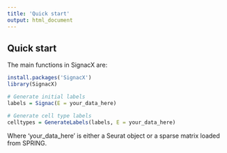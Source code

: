 ```yaml
---
title: 'Quick start'
output: html_document
---
```


## Quick start

The main functions in SignacX are:

```r
install.packages('SignacX')
library(SignacX)

# Generate initial labels
labels = Signac(E = your_data_here)

# Generate cell type labels
celltypes = GenerateLabels(labels, E = your_data_here)
```

Where 'your_data_here' is either a Seurat object or a sparse matrix loaded from SPRING.